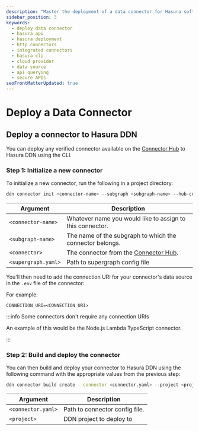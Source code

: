 ```yaml
---
description: "Master the deployment of a data connector for Hasura software with our comprehensive guide."
sidebar_position: 3
keywords:
  - deploy data connector
  - hasura api
  - hasura deployment
  - http connectors
  - integrated connectors
  - hasura cli
  - cloud provider
  - data source
  - api querying
  - secure APIs
seoFrontMatterUpdated: true
---
```


# Deploy a Data Connector

## Deploy a connector to Hasura DDN

You can deploy any verified connector available on the [Connector Hub](https://hasura.io/connectors) to Hasura DDN using
the CLI.

### Step 1: Initialize a new connector

To initialize a new connector, run the following in a project directory:

```bash
ddn connector init <connector-name> --subgraph <subgraph-name> --hub-connector <connector>  --supergraph <supergraph.yaml>
```

| Argument            | Description                                                           |
|---------------------|-----------------------------------------------------------------------|
| `<connector-name>`  | Whatever name you would like to assign to this connector.             |
| `<subgraph-name>`   | The name of the subgraph to which the connector belongs.              |
| `<connector>`       | The connector from the [Connector Hub](https://hasura.io/connectors). |
| `<supergraph.yaml>` | Path to supergraph config file                                        |

You'll then need to add the connection URI for your connector's data source in the `.env` file of the connector:

For example:
```env
CONNECTION_URI=<CONNECTION_URI>
```

:::info Some connectors don't require any connection URIs

An example of this would be the Node.js Lambda TypeScript connector.

:::

### Step 2: Build and deploy the connector

You can then build and deploy your connector to Hasura DDN using the following command with the appropriate values from
the previous step:

```bash
ddn connector build create --connector <connector.yaml> --project <project-name>
```
| Argument           | Description                    |
|--------------------|--------------------------------|
| `<connector.yaml>` | Path to connector config file. |
| `<project>`        | DDN project to deploy to       |
